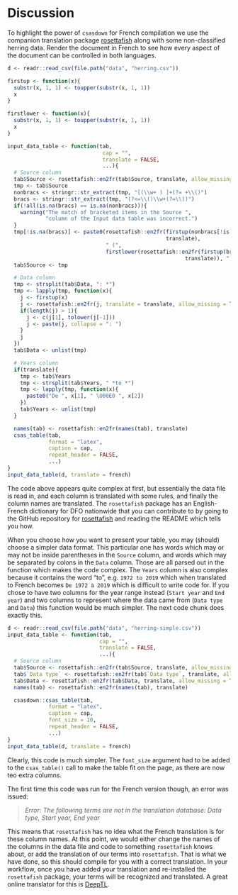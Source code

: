 # Discussion

To highlight the power of `csasdown` for French compilation we use the companion translation package [rosettafish](https://github.com/pbs-assess/rosettafish) along with some non-classified herring data. Render the document in French to see how every aspect of the document can be controlled in both languages.

```r
d <- readr::read_csv(file.path("data", "herring.csv"))

firstup <- function(x){
  substr(x, 1, 1) <- toupper(substr(x, 1, 1))
  x
}

firstlower <- function(x){
  substr(x, 1, 1) <- toupper(substr(x, 1, 1))
  x
}

input_data_table <- function(tab,
                              cap = "",
                              translate = FALSE,
                              ...){
  # Source column
  tab$Source <- rosettafish::en2fr(tab$Source, translate, allow_missing = TRUE)
  tmp <- tab$Source
  nonbracs <- stringr::str_extract(tmp, "[(\\w+ ) ]+(?= +\\()")
  bracs <- stringr::str_extract(tmp, "(?<=\\()\\w+(?=\\))")
  if(!all(is.na(bracs) == is.na(nonbracs))){
    warning("The match of bracketed items in the Source ",
            "column of the Input data table was incorrect.")
  }
  tmp[!is.na(bracs)] <- paste0(rosettafish::en2fr(firstup(nonbracs[!is.na(nonbracs)]),
                                                  translate),
                               " (",
                               firstlower(rosettafish::en2fr(firstup(bracs[!is.na(bracs)]),
                                                        translate)), ")")
  tab$Source <- tmp

  # Data column
  tmp <- strsplit(tab$Data, ": *")
  tmp <- lapply(tmp, function(x){
    j <- firstup(x)
    j <- rosettafish::en2fr(j, translate = translate, allow_missing = TRUE)
    if(length(j) > 1){
      j <- c(j[1], tolower(j[-1]))
      j <- paste(j, collapse = ": ")
    }
    j
  })
  tab$Data <- unlist(tmp)

  # Years column
  if(translate){
    tmp <- tab$Years
    tmp <- strsplit(tab$Years, " *to *")
    tmp <- lapply(tmp, function(x){
      paste0("De ", x[1], " \U00E0 ", x[2])
    })
    tab$Years <- unlist(tmp)
  }

  names(tab) <- rosettafish::en2fr(names(tab), translate)
  csas_table(tab,
             format = "latex",
             caption = cap,
             repeat_header = FALSE,
             ...)
}
input_data_table(d, translate = french)
```

The code above appears quite complex at first, but essentially the data file is read in, and each column is translated with some rules, and finally the column names are translated. The `rosettafish` package has an English-French dictionary for DFO nationwide that you can contribute to by going to the GitHub repository for  [rosettafish](https://github.com/pbs-assess/rosettafish) and reading the README which tells you how.

When you choose how you want to present your table, you may (should) choose a simpler data format. This particular one has words which may or may not be inside parentheses in the `Source` column, and words which may be separated by colons in the `Data` column. Those are all parsed out in the function which makes the code complex. The `Years` column is also complex because it contains the word "to", e.g. `1972 to 2019` which when translated to French becomes `De 1972 à 2019` which is difficult to write code for. If you chose to have two columns for the year range instead (`Start year` and `End year`) and two columns to represent where the data came from (`Data type` and `Data`) this function would be much simpler. The next code chunk does exactly this.


```r
d <- readr::read_csv(file.path("data", "herring-simple.csv"))
input_data_table <- function(tab,
                             cap = "",
                             translate = FALSE,
                             ...){
  # Source column
  tab$Source <- rosettafish::en2fr(tab$Source, translate, allow_missing = TRUE)
  tab$`Data type` <- rosettafish::en2fr(tab$`Data type`, translate, allow_missing = TRUE)
  tab$Data <- rosettafish::en2fr(tab$Data, translate, allow_missing = TRUE)
  names(tab) <- rosettafish::en2fr(names(tab), translate)

  csasdown::csas_table(tab,
             format = "latex",
             caption = cap,
             font_size = 10,
             repeat_header = FALSE,
             ...)
}
input_data_table(d, translate = french)
```
Clearly, this code is much simpler. The `font_size` argument had to be added to the `csas_table()` call to make the table fit on the page, as there are now teo extra columns.

The first time this code was run for the French version though, an error was issued:

> *Error: The following terms are not in the translation database: Data type, Start year, End year*

This means that `rosettafish` has no idea what the French translation is for these column names. At this point, we would either change the names of the columns in the data file and code to something `rosettafish` knows about, or add the translation of our terms into `rosettafish`. That is what we have done, so this should compile for you with a correct translation. In your workflow, once you have added your translation and re-installed the `rosettafish` package, your terms will be recognized and translated. A great online translator for this is [DeepTL](https://www.deepl.com/en/home).

